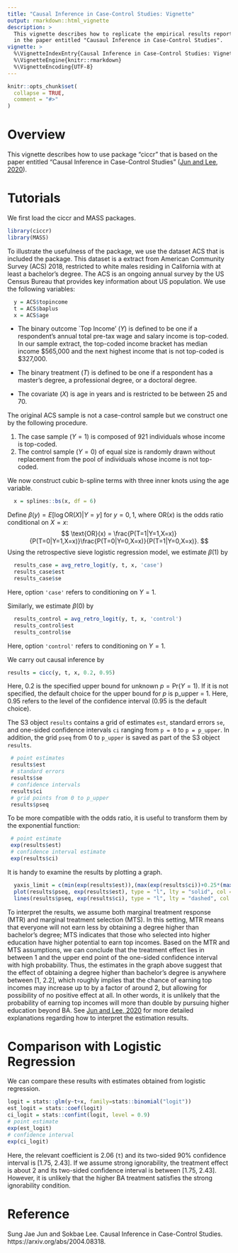 ```yaml
---
title: "Causal Inference in Case-Control Studies: Vignette"
output: rmarkdown::html_vignette
description: >
  This vignette describes how to replicate the empirical results reported
  in the paper entitled "Causaul Inference in Case-Control Studies".
vignette: >
  %\VignetteIndexEntry{Causal Inference in Case-Control Studies: Vignette}
  %\VignetteEngine{knitr::rmarkdown}
  %\VignetteEncoding{UTF-8}
---
```


```r
knitr::opts_chunk$set(
  collapse = TRUE,
  comment = "#>"
)
```

# Overview

This vignette describes how to use package "ciccr" that is based on the paper entitled  "Causal Inference in Case-Control Studies" ([Jun and Lee, 2020](https://arxiv.org/abs/2004.08318)). 


# Tutorials

We first load the ciccr and MASS packages.

```r
library(ciccr)
library(MASS)
```


To illustrate the usefulness of the package, we use the dataset ACS that is included the package. This dataset is a extract from American Community Survey (ACS) 2018, restricted to white males residing in California with at least a bachelor's degree. The ACS is an ongoing annual survey by the US Census Bureau that provides key information about US population. We use the following variables:  

```r
  y = ACS$topincome
  t = ACS$baplus
  x = ACS$age
```

- The binary outcome `Top Income' ($Y$) is defined to be one if a respondent's annual total pre-tax wage and salary income is top-coded. In our sample extract, the top-coded income bracket has median income $565,000 and the next highest income that is not top-coded is $327,000.   

- The binary treatment ($T$) is defined to be one if a respondent has a master's degree, a professional degree, or  a doctoral degree.

- The covariate ($X$) is age in years and is restricted to be between 25 and 70.

The original ACS sample is not a case-control sample but we construct one by the following procedure. 

1. The case sample $(Y=1)$ is composed of 921 individuals whose income is top-coded.
2. The control sample $(Y=0)$ of equal size is randomly drawn without replacement from the pool of individuals whose income is not top-coded. 

We now construct cubic b-spline terms with three inner knots using the age variable.

```r
  x = splines::bs(x, df = 6)
```
 
Define $\beta(y) = E [\log \text{OR}(X) | Y = y]$ for $y = 0,1$, where $\text{OR}(x)$ is the odds ratio conditional on $X=x$:
$$
\text{OR}(x) = \frac{P(T=1|Y=1,X=x)}{P(T=0|Y=1,X=x)}\frac{P(T=0|Y=0,X=x)}{P(T=1|Y=0,X=x)}.
$$
Using the retrospective sieve logistic regression model, we estimate $\beta(1)$ by

```r
  results_case = avg_retro_logit(y, t, x, 'case')
  results_case$est
  results_case$se
```

Here, option `'case'` refers to conditioning on $Y=1$. 

Similarly, we estimate $\beta(0)$ by

```r
  results_control = avg_retro_logit(y, t, x, 'control')
  results_control$est
  results_control$se
```

Here, option `'control'` refers to conditioning on $Y=1$. 

We carry out causal inference by

```r
results = cicc(y, t, x, 0.2, 0.95)
```

Here, 0.2 is the specified upper bound for unknown $p = \text{Pr}(Y=1)$. If it is not specified, the default choice for the upper bound for $p$ is p_upper = 1.
Here, 0.95 refers to the level of the confidence interval (0.95 is the default choice). 

The S3 object `results` contains a grid of estimates `est`, standard errors `se`, and one-sided confidence intervals `ci` ranging from `p = 0` to `p = p_upper`. In addition, the grid `pseq` from 0 to `p_upper` is saved as part of the S3 object `results`.

```r
 # point estimates
 results$est
 # standard errors
 results$se
 # confidence intervals 
 results$ci
 # grid points from 0 to p_upper 
 results$pseq
```

To be more compatible with the odds ratio, it is useful to transform them by the exponential function:
```r
 # point estimate
 exp(results$est)
 # confidence interval estimate
 exp(results$ci)
```

It is handy to examine the results by plotting a graph.

```r
  yaxis_limit = c(min(exp(results$est)),(max(exp(results$ci))+0.25*(max(exp(results$ci))-min(exp(results$est)))))
  plot(results$pseq, exp(results$est), type = "l", lty = "solid", col = "blue", xlab = "Pr(Y*=1)",ylab = "exp(change in log probability)", xlim = c(0,max(results$pseq)), ylim = yaxis_limit)
  lines(results$pseq, exp(results$ci), type = "l", lty = "dashed", col = "red")
```

To interpret the results, we assume both marginal treatment response (MTR) and marginal treatment selection (MTS). In this setting, MTR means that everyone will not earn less by obtaining a degree higher than bachelor's degree; MTS indicates that those who selected into higher education have higher potential to earn top incomes. Based on the MTR and MTS assumptions, we can conclude that the treatment effect lies in between 1 and the upper end point of the one-sided confidence interval with high probability. Thus, the estimates in the graph above suggest that the effect of obtaining a degree higher than bachelor's degree is anywhere between [1, 2.2], which roughly implies that the chance of earning top incomes may increase up to by a factor of around 2, but allowing for possibility of no positive effect at all. In other words, it is unlikely that the probability of earning top incomes will more than double by pursuing higher education beyond BA.  See [Jun and Lee, 2020](https://arxiv.org/abs/2004.08318) for more detailed explanations regarding how to interpret the estimation results.   

# Comparison with Logistic Regression

We can compare these results with estimates obtained from logistic regression.

```r
logit = stats::glm(y~t+x, family=stats::binomial("logit"))
est_logit = stats::coef(logit)
ci_logit = stats::confint(logit, level = 0.9)
# point estimate
exp(est_logit)
# confidence interval
exp(ci_logit)

```

Here, the relevant coefficient is 2.06 (`t`) and its two-sided 90% confidence interval is [1.75, 2.43]. If we assume strong ignorability, the treatment effect is about 2 and its two-sided confidence interval is between [1.75, 2.43]. However, it is unlikely that the higher BA treatment satisfies the strong ignorability condition. 

# Reference

Sung Jae Jun and Sokbae Lee. Causal Inference in Case-Control Studies. 
https://arxiv.org/abs/2004.08318.

